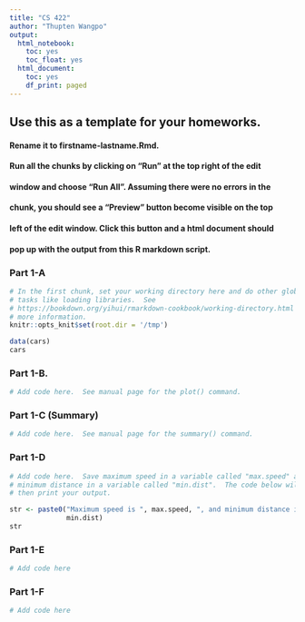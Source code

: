 ```yaml
---
title: "CS 422"
author: "Thupten Wangpo"
output: 
  html_notebook:
    toc: yes
    toc_float: yes
  html_document:
    toc: yes
    df_print: paged
---
```


<!-- More information in R Markdown can be found at:
1. https://www.ssc.wisc.edu/sscc/pubs/RFR/RFR_RMarkdown.html  This is 
   the place to start since it is a short tutorial.
2. https://rmarkdown.rstudio.com/index.html This contains a longer 
   tutorial.  Take a look at the cheatsheet in 
   https://rmarkdown.rstudio.com/lesson-15.html, it is a concise 
   reference of R Markdown on two pages.
<-->

## Use this as a template for your homeworks.
#### Rename it to firstname-lastname.Rmd.
#### Run all the chunks by clicking on "Run" at the top right of the edit 
#### window and choose "Run All".  Assuming there were no errors in the
#### chunk, you should see a "Preview" button become visible on the top
#### left of the edit window.  Click this button and a html document should
#### pop up with the output from this R markdown script.


### Part 1-A
```r
# In the first chunk, set your working directory here and do other global 
# tasks like loading libraries.  See  
# https://bookdown.org/yihui/rmarkdown-cookbook/working-directory.html for
# more information.
knitr::opts_knit$set(root.dir = '/tmp')

data(cars)
cars
```
### Part 1-B.

```r
# Add code here.  See manual page for the plot() command.
```
### Part 1-C (Summary)
```r
# Add code here.  See manual page for the summary() command.
```

### Part 1-D
```r
# Add code here.  Save maximum speed in a variable called "max.speed" and
# minimum distance in a variable called "min.dist".  The code below will
# then print your output.

str <- paste0("Maximum speed is ", max.speed, ", and minimum distance is ", 
              min.dist)
str
```
### Part 1-E
```r
# Add code here
```

### Part 1-F
```r
# Add code here
```
